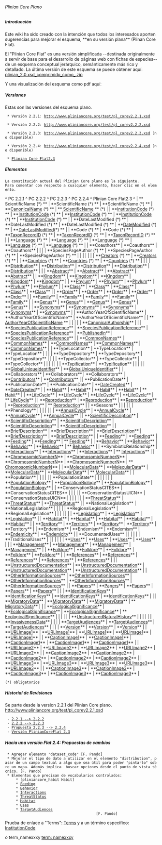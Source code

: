 ====== Plinian Core Plano ======





















===== Introducción =====

Este wiki ha sido creado con la intención que todos los interesados aporten sugerencias para mejorar el esquema, **en su versión plana** (Plinan Core Flat).


El "Plinian Core Flat" es una versión simplificada  --destinada originalmente a servir de base para el desarrollo de páginas web con fichas de especies-- de un esquema conceptual jerárquico, semánticamente más rico y detallado.  La última versión de este esquema se puede  obtener aquí: 
[[http://www.gbif.es/plinian/data/media/plinian_2.0.xsd_comprimido_como_.zip|plinian_2.0.xsd_comprimido_como_.zip]]

Y una visualización del esquema como pdf aquí:
{{poster_plinian_core_v2.pdf}}




===== Versiones =====

Estas son las versiones del esquema plano.

  * Versión 2.2.1: http://www.pliniancore.org/test/pl_corev2.2.1.xsd

  * Versión 2.2.2: http://www.pliniancore.org/test/pl_corev2.2.2.xsd

  * Versión 2.2.3: http://www.pliniancore.org/test/pl_corev2.2.3.xsd (no disponible)

  * Versión 2.2.4: http://www.pliniancore.org/test/pl_corev2.2.4.xsd (no disponible)

  * [[http://www.gbif.es/plinian/doku.php?id=pliniancoreflat2_3|Plinian Core Flat2.3]]





















===== Elementos =====

 La constitución actual del Plinian Core plano es la siguiente.
 Para comentar con respecto a cualquier elemento, hacer clic en el elemento.

^  PC 2.2.1  ^  PC 2.2.2  ^  PC 2.2.3  ^  PC 2.2.4  ^  Plinian Core Flat2.3  ^
|  ** ScientificName (*) **  |  **ScientificName (*) **  |  **ScientificName (*) **  |  **[[PlinianCore_CanonicalName|CanonicalName]] (*) **  |  ** [[PlinianCore_ScientificName|ScientificName]] ** (*)  |
|  **[[PlinianCore_InstitutionCode|InstitutionCode]] (*) **  |  **[[PlinianCore_InstitutionCode|InstitutionCode]] (*) **  |  **[[PlinianCore_InstitutionCode|InstitutionCode]] (*) **  |  **[[PlinianCore_InstitutionCode|InstitutionCode]] (*) **  |  **[[PlinianCore_InstitutionCode|InstitutionCode]] (*) **  |
|  **DateLastModified (*) **  |  **DateLastModified (*) **  |  **DateLastModified (*) **  |  **[[PlinianCore_DateModified|DateModified]] (*) **  |  **[[PlinianCore_DateModified|DateLastModified]](*) **  |
|  **Code (*) **  |  **Code (*) **  |  **[[PlinianCore_TaxonRecordID|TaxonRecordID]] (*) **  |  **[[PlinianCore_TaxonRecordID|TaxonRecordID]] (*) **  |  **[[PlinianCore_TaxonRecordID|TaxonRecordID]] (*) **  |
|  **[[PlinianCore_Language|Language]] (*) **  |  **[[PlinianCore_Language|Language]] (*) **  |  **[[PlinianCore_Language|Language]] (*) **  |  **[[PlinianCore_Language|Language]] (*) **  |  **[[PlinianCore_Language|Language]] (*) **  |
|  **Coauthors**  |  **Coauthors**  |  **Coauthors**  |  |  |
|  **SpeciesPageAuthor (*) **  |  **SpeciesPageAuthor (*) **  |  **SpeciesPageAuthor (*) **  |  |  |
|  |  |  |  **[[PlinianCore_Creators|Creators]] (*) **  |  **[[PlinianCore_Creators|Creators]] (*) **  |
|  **[[PlinianCore_Countries|Countries]] (*) **  |  **[[PlinianCore_Countries|Countries]] (*) **  |  **[[PlinianCore_Countries|Countries]] (*) **  |  |  |
|  **[[PlinianCore_Distribution|Distribution]]**  |  **[[PlinianCore_Distribution|Distribution]]**  |  **[[PlinianCore_Distribution|Distribution]]**  |  **[[PlinianCore_Distribution|Distribution]]**  |  **[[PlinianCore_Distribution|Distribution]]**  |
|  |  **[[PlinianCore_Abstract|Abstract]]**  |  **[[PlinianCore_Abstract|Abstract]]**  |  **[[PlinianCore_Abstract|Abstract]]**  |  **[[PlinianCore_Abstract|Abstract]]**  |
|  **[[PlinianCore_Kingdom|Kingdom]]**  |  **[[PlinianCore_Kingdom|Kingdom]]**  |  **[[PlinianCore_Kingdom|Kingdom]]**  |  **[[PlinianCore_Kingdom|Kingdom]]**  |  **[[PlinianCore_Kingdom|Kingdom]]**  |
|  **[[PlinianCore_Phylum|Phylum]]**  |  **[[PlinianCore_Phylum|Phylum]]**  |  **[[PlinianCore_Phylum|Phylum]]**  |  **[[PlinianCore_Phylum|Phylum]]**  |  **[[PlinianCore_Phylum|Phylum]]**  |
|  **[[PlinianCore_Class|Class]]**  |  **[[PlinianCore_Class|Class]]**  |  **[[PlinianCore_Class|Class]]**  |  **[[PlinianCore_Class|Class]]**  |  **[[PlinianCore_Class|Class]]**  |
|  **[[PlinianCore_Order|Order]]**  |  **[[PlinianCore_Order|Order]]**  |  **[[PlinianCore_Order|Order]]**  |  **[[PlinianCore_Order|Order]]**  |  **[[PlinianCore_Order|Order]]**  |
|  **[[PlinianCore_Family|Family]]**  |  **[[PlinianCore_Family|Family]]**  |  **[[PlinianCore_Family|Family]]**  |  **[[PlinianCore_Family|Family]]**  |  **[[PlinianCore_Family|Family]]**  |
|  **[[PlinianCore_Genus|Genus]]**  |  **[[PlinianCore_Genus|Genus]]**  |  **[[PlinianCore_Genus|Genus]]**  |  **[[PlinianCore_Genus|Genus]]**  |  **[[PlinianCore_Genus|Genus]]**  |
|  **[[PlinianCore_Synonyms|Synonyms]]**  |  **[[PlinianCore_Synonyms|Synonyms]]**  |  **[[PlinianCore_Synonyms|Synonyms]]**  |  **[[PlinianCore_Synonyms|Synonyms]]**  |  **[[PlinianCore_Synonyms|Synonyms]]**  |
|  **AuthorYearOfScientificName**  |  **AuthorYearOfScientificName**  |  **AuthorYearOfScientificName**  |  |  ** [[AuthorYearOfScientificName]] **  |
|  |  |  |  **[[PlinianCore_CanonicalAuthorship|CanonicalAuthorship]]**  |  |
|  **[[pliniancore_speciespublicationreference|SpeciesPublicationReference]]**  |  **[[pliniancore_speciespublicationreference|SpeciesPublicationReference]]**  |  **[[pliniancore_speciespublicationreference|SpeciesPublicationReference]]**  |  **[[PlinianCore_PublishedIn|PublishedIn]]**  |  **[[pliniancore_speciespublicationreference|SpeciesPublicationReference]]**  |
|  **[[PlinianCore_CommonNames|CommonNames]]**  |  **[[PlinianCore_CommonNames|CommonNames]]**  |  **[[PlinianCore_CommonNames|CommonNames]]**  |  **[[PlinianCore_CommonNames|CommonNames]]**  |  **[[PlinianCore_CommonNames|CommonNames]]**  |
|  **TypeLocation**  |  **TypeLocation**  |  **TypeLocation**  |  |  |
|  **TypeDepository**  |  **TypeDepository**  |  **TypeDepository**  |  |  |
|  **TypeCollector**  |  **TypeCollector**  |  **TypeCollector**  |  |  |
|  |  |  |  **[[PlinianCore_Typification|Typification]]**  |  **[[PlinianCore_Typification|Typification]]**  |
|  |  |  |  **[[PlinianCore_GlobalUniqueIdentifier|GlobalUniqueIdentifier]]**  |  **[[PlinianCore_GlobalUniqueIdentifier|GlobalUniqueIdentifier]]**  |
|  **Collaborators**  |  **Collaborators**  |  **Collaborators**  |  **[[PlinianCore_Contributors|Contributors]]**  |  **[[PlinianCore_Contributors|Contributors]]**  |
|  **PublicationDate**  |  **PublicationDate**  |  **PublicationDate**  |  **[[PlinianCore_DateCreated|DateCreated]]**  |  **[[PlinianCore_DateCreated|DateCreated]]**  |
|  **[[PlinianCore_Habit|Habit]]**  |  **[[PlinianCore_Habit|Habit]]**  |  **[[PlinianCore_Habit|Habit]]**  |  **[[PlinianCore_Habit|Habit]]**  |  ** [[PlinianCore_Habit|Habit]]** |
|  **[[PlinianCore_LifeCycle|LifeCycle]]**  |  **[[PlinianCore_LifeCycle|LifeCycle]]**  |  **[[PlinianCore_LifeCycle|LifeCycle]]**  |  **[[PlinianCore_LifeCycle|LifeCycle]]**  |  ** [[PlinianCore_LifeCycle|LifeCycle]]**  |
|  **[[PlinianCore_Reproduction|Reproduction]]**  |  **[[PlinianCore_Reproduction|Reproduction]]**  |  **[[PlinianCore_Reproduction|Reproduction]]**  |  **[[PlinianCore_Reproduction|Reproduction]]**  |  ** [[PlinianCore_Reproduction|Reproduction]]**  |
|  **Seasons**  |  |  |  |  |
|  **Phenology**  |  |  |  |  |
|  |  **[[PlinianCore_AnnualCycle|AnnualCycle]]**  |  **[[PlinianCore_AnnualCycle|AnnualCycle]]**  |  **[[PlinianCore_AnnualCycle|AnnualCycle]]**  |  **[[PlinianCore_AnnualCycle|AnnualCycle]]**   |
|  **[[PlinianCore_ScientificDescription|ScientificDescription]]**  |  **[[PlinianCore_ScientificDescription|ScientificDescription]]**  |  **[[PlinianCore_ScientificDescription|ScientificDescription]]**  |  **[[PlinianCore_ScientificDescription|ScientificDescription]]**  |  **[[PlinianCore_ScientificDescription|ScientificDescription]]**  |
|  **[[PlinianCore_BriefDescription|BriefDescription]]**  |  **[[PlinianCore_BriefDescription|BriefDescription]]**  |  **[[PlinianCore_BriefDescription|BriefDescription]]**  |  **[[PlinianCore_BriefDescription|BriefDescription]]**  |  **[[PlinianCore_BriefDescription|BriefDescription]]**  |
|  **[[PlinianCore_Feeding|Feeding]]**  |  **[[PlinianCore_Feeding|Feeding]]**  |  **[[PlinianCore_Feeding|Feeding]]**  |  **[[PlinianCore_Feeding|Feeding]]**  |  ** [[PlinianCore_Feeding|Feeding]]**  |
|  **[[PlinianCore_Behavior|Behavior]]**  |  **[[PlinianCore_Behavior|Behavior]]**  |  **[[PlinianCore_Behavior|Behavior]]**  |  **[[PlinianCore_Behavior|Behavior]]**  |  ** [[PlinianCore_Behavior|Behavior]]**  |
|  **SymbioticRelationship**  |  **[[PlinianCore_Interactions|Interactions]]**  |  **[[PlinianCore_Interactions|Interactions]]**  |  **[[PlinianCore_Interactions|Interactions]]**  |  ** [[PlinianCore_Interactions|Interactions]]**  |
|  **[[PlinianCore_ChromosomicNumberN|ChromosomicNumberN]]**  |  **[[PlinianCore_ChromosomicNumberN|ChromosomicNumberN]]**  |  **[[PlinianCore_ChromosomicNumberN|ChromosomicNumberN]]**  |  **[[PlinianCore_ChromosomicNumberN|ChromosomicNumberN]]**  |  ** [[PlinianCore_ChromosomicNumberN|ChromosomicNumberN]]**  |
|  **[[PlinianCore_MolecularData|MolecularData]]**  |  **[[PlinianCore_MolecularData|MolecularData]]**  |  **[[PlinianCore_MolecularData|MolecularData]]**  |  **[[PlinianCore_MolecularData|MolecularData]]**  |  ** [[PlinianCore_MolecularData|MolecularData]]**  |
|  **Population**  |  |  |  |  |
|  **PopulationState**  |  |  |  |  |
|  |  **[[PlinianCore_PopulationBiology|PopulationBiology]]**  |  **[[PlinianCore_PopulationBiology|PopulationBiology]]**  |  **[[PlinianCore_PopulationBiology|PopulationBiology]]**  |  **[[PlinianCore_PopulationBiology|PopulationBiology]]**  |
|  **ConservationStatusCITES**  |  **ConservationStatusCITES**  |  |  |  |
|  **ConservationStatusUICN**  |  **ConservationStatusUICN**  |  |  |  |
|  |  |  **[[PlinianCore_ThreatStatus|ThreatStatus]]**  |  **[[PlinianCore_ThreatStatus|ThreatStatus]]**  |  **[[PlinianCore_ThreatStatus|ThreatStatus]]**  |
|  **NationalLegislation**  |  **NationalLegislation**  |  |  |  |
|  **RegionalLegislation**  |  **RegionalLegislation**  |  |  |  |
|  |  |  **[[PlinianCore_Legislation|Legislation]]**  |  **[[PlinianCore_Legislation|Legislation]]**  |  **[[PlinianCore_Legislation|Legislation]]**  |
|  **[[PlinianCore_Habitat|Habitat]]**  |  **[[PlinianCore_Habitat|Habitat]]**  |  **[[PlinianCore_Habitat|Habitat]]**  |  **[[PlinianCore_Habitat|Habitat]]**  |  **[[PlinianCore_Habitat|Habitat]]**  |
|  **[[PlinianCore_Territory|Territory]]**  |  **[[PlinianCore_Territory|Territory]]**  |  **[[PlinianCore_Territory|Territory]]**  |  **[[PlinianCore_Territory|Territory]]**  |  **[[PlinianCore_Territory|Territory]]**  |
|  **Endemism**  |  **Endemism**  |  **Endemism**  |  **[[PlinianCore_Endemicity|Endemicity]]**  |  **[[PlinianCore_Endemicity|Endemicity]]**  |
|  **DocumentedUses**  |  |  |  |  |
|  **TraditionalUses**  |  |  |  |  |
|  |  **[[PlinianCore_Uses|Uses]]**  |  **[[PlinianCore_Uses|Uses]]**  |  **[[PlinianCore_Uses|Uses]]**  |  **[[PlinianCore_Uses|Uses]]**  |
|  |  **[[PlinianCore_Management|Management]]**  |  **[[PlinianCore_Management|Management]]**  |  **[[PlinianCore_Management|Management]]**  |  **[[PlinianCore_Management|Management]]**  |
|  **[[PlinianCore_Folklore|Folklore]]**  |  **[[PlinianCore_Folklore|Folklore]]**  |  **[[PlinianCore_Folklore|Folklore]]**  |  **[[PlinianCore_Folklore|Folklore]]**  |  **[[PlinianCore_Folklore|Folklore]]**  |
|  **[[PlinianCore_References|References]]**  |  **[[PlinianCore_References|References]]**  |  **[[PlinianCore_References|References]]**  |  **[[PlinianCore_References|References]]**  |  **[[PlinianCore_References|References]]**  |
|  |  **[[PlinianCore_UnstructuredDocumentation|UnstructuredDocumentation]]**  |  **[[PlinianCore_UnstructuredDocumentation|UnstructuredDocumentation]]**  |  **[[PlinianCore_UnstructuredDocumentation|UnstructuredDocumentation]]**  |  **[[PlinianCore_UnstructuredDocumentation|UnstructuredDocumentation]]**  |
|  **[[PlinianCore_OtherInformationSources|OtherInformationSources]]**  |  **[[PlinianCore_OtherInformationSources|OtherInformationSources]]**  |  **[[PlinianCore_OtherInformationSources|OtherInformationSources]]**  |  **[[PlinianCore_OtherInformationSources|OtherInformationSources]]**  |  **[[PlinianCore_OtherInformationSources|OtherInformationSources]]**  |
|  **[[PlinianCore_Papers|Papers]]**  |  **[[PlinianCore_Papers|Papers]]**  |  **[[PlinianCore_Papers|Papers]]**  |  **[[PlinianCore_Papers|Papers]]**  |  **[[PlinianCore_Papers|Papers]]**  |
|  |  **[[PlinianCore_IdentificationKeys|IdentificationKeys]]**  |  **[[PlinianCore_IdentificationKeys|IdentificationKeys]]**  |  **[[PlinianCore_IdentificationKeys|IdentificationKeys]]**  |  **[[PlinianCore_IdentificationKeys|IdentificationKeys]]**  |
|  |  **[[PlinianCore_MigratoryData|MigratoryData]]**  |  **[[PlinianCore_MigratoryData|MigratoryData]]**  |  **[[PlinianCore_MigratoryData|MigratoryData]]**  |  ** [[PlinianCore_MigratoryData|MigratoryData]]**  |
|  |  **[[PlinianCore_EcologicalSignificance|EcologicalSignificance]]**  |  **[[PlinianCore_EcologicalSignificance|EcologicalSignificance]]**  |  **[[PlinianCore_EcologicalSignificance|EcologicalSignificance]]**  |  ** [[PlinianCore_EcologicalSignificance|EcologicalSignificance]]**  |
|  |  |  |  |  **[[PlinianCore_UnstructuredNaturalHistory|UnstructuredNaturalHistory]]**  |
|  |  |  |  |  **[[PlinianCore_InvasivenessData|InvasivenessData]]**  |
|  |  |  **[[PlinianCore_TargetAudiences|TargetAudiences]]**  |  **[[PlinianCore_TargetAudiences|TargetAudiences]]**  |  **[[PlinianCore_TargetAudiences|TargetAudiences]]**  |
|  |  |  **[[PlinianCore_Version|Version]]**  |  **[[PlinianCore_Version|Version]]**  |  **[[PlinianCore_Version|Version]]**  |
|  **[[PlinianCore_URLImage1|URLImage1]]**  |  **[[PlinianCore_URLImage1|URLImage1]]**  |  **[[PlinianCore_URLImage1|URLImage1]]**  |  **[[PlinianCore_URLImage1|URLImage1]]**  |  **[[PlinianCore_URLImage1|URLImage1]]**  |
|  **[[PlinianCore_CaptionImage1|CaptionImage1]]**  |  **[[PlinianCore_CaptionImage1|CaptionImage1]]**  |  **[[PlinianCore_CaptionImage1|CaptionImage1]]**  |  **[[PlinianCore_CaptionImage1|CaptionImage1]]**  |  **[[PlinianCore_CaptionImage1|CaptionImage1]]**  |
|  **[[PlinianCore_URLImage2|URLImage2]]**  |  **[[PlinianCore_URLImage2|URLImage2]]**  |  **[[PlinianCore_URLImage2|URLImage2]]**  |  **[[PlinianCore_URLImage2|URLImage2]]**  |  **[[PlinianCore_URLImage2|URLImage2]]**  |
|  **[[PlinianCore_CaptionImage2|CaptionImage2]]**  |  **[[PlinianCore_CaptionImage2|CaptionImage2]]**  |  **[[PlinianCore_CaptionImage2|CaptionImage2]]**  |  **[[PlinianCore_CaptionImage2|CaptionImage2]]**  |  **[[PlinianCore_CaptionImage2|CaptionImage2]]**  |
|  **[[PlinianCore_URLImage3|URLImage3]]**  |  **[[PlinianCore_URLImage3|URLImage3]]**  |  **[[PlinianCore_URLImage3|URLImage3]]**  |  **[[PlinianCore_URLImage3|URLImage3]]**  |  **[[PlinianCore_URLImage3|URLImage3]]**  |
|  **[[PlinianCore_CaptionImage3|CaptionImage3]]**  |  **[[PlinianCore_CaptionImage3|CaptionImage3]]**  |  **[[PlinianCore_CaptionImage3|CaptionImage3]]**  |  **[[PlinianCore_CaptionImage3|CaptionImage3]]**  |  **[[PlinianCore_CaptionImage3|CaptionImage3]]**  |

 (*) obligatorios

===== Historial de Revisiones =====

Se parte desde la version 2.2.1 del Plinian Core plano.
http://www.pliniancore.org/test/pl_corev2.2.1.xsd

  - [[2.2.1--2.2.2|2.2.1 --> 2.2.2]]
  - [[2.2.2--2.2.3|2.2.2 --> 2.2.3]]
  - [[2.2.3--2.2.4_propuesta|Propuesta 2.2.3 --> 2.2.4]]
  - [[2.2.3_2.2.4--2.3|Versión PlinianCoreFlat 2.3]]














===== Hacia una versión Flat 2.4: Propuestas de cambios=====

  * Agregar elemento "dataset_code" [F. Pando]
  * Mejorar el tipo de dato a utilizar en el elemento "distribution", pasar de un campo textual a algo que sea útil para poder "pintarlo" sobre un mapa. Además implica  buscar opciones desde el punto de vista técnico. [F. Pando]
  * Elementos que precisan de vocabularios controlados:
      * [pliniancore_habit Habit]
      * [[pliniancore_feeding|Feeding]]
      * [[PlinianCore_Behavior|Behavior]]
      * [[PlinianCore_Interactions|Interactions]]
      * [[PlinianCore_ThreatStatus|ThreatStatus]]
      * [[PlinianCore_Habitat|Habitat]]
      * [[PlinianCore_Uses|Uses]]
      * [[PlinianCore_TargetAudiences|TargetAudiences]]
                                           [F. Pando]

Prueba de enlace a "Terms": [[pliniancore_terms | Terms]]
y a un término específico: [[pliniancore_terms#term_nameinstitutioncode | InstitutionCode ]]

o term_namexxxy [[pliniancore_terms#term_namexxxy| term: namexxxy]]
 
